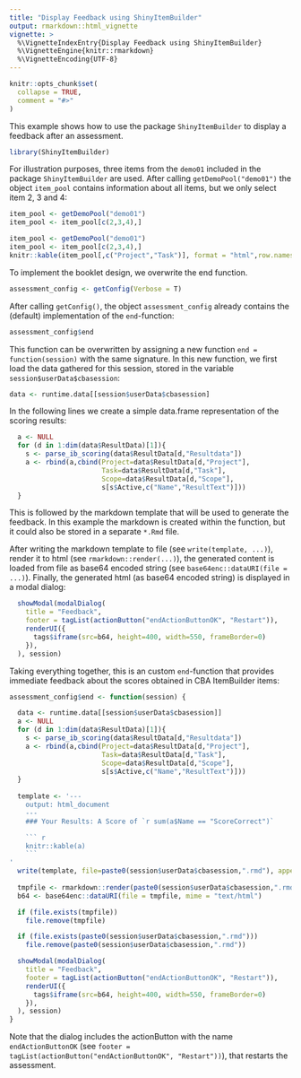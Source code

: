 ```yaml
---
title: "Display Feedback using ShinyItemBuilder"
output: rmarkdown::html_vignette
vignette: >
  %\VignetteIndexEntry{Display Feedback using ShinyItemBuilder}
  %\VignetteEngine{knitr::rmarkdown}
  %\VignetteEncoding{UTF-8}
---
```


```r
knitr::opts_chunk$set(
  collapse = TRUE,
  comment = "#>"
)
```

This example shows how to use the package `ShinyItemBuilder` to display a feedback after an assessment. 

```r
library(ShinyItemBuilder)
```

For illustration purposes, three items from the `demo01` included in the package `ShinyItemBuilder` are used. After calling `getDemoPool("demo01")` the object `item_pool` contains information about all items, but we only select item 2, 3 and 4:

```r
item_pool <- getDemoPool("demo01")
item_pool <- item_pool[c(2,3,4),]
```

```r
item_pool <- getDemoPool("demo01")
item_pool <- item_pool[c(2,3,4),]
knitr::kable(item_pool[,c("Project","Task")], format = "html",row.names = T,booktabs = T)
```
 
To implement the booklet design, we overwrite the end function. 

```r
assessment_config <- getConfig(Verbose = T) 
```

After calling `getConfig()`, the object `assessment_config` already contains the (default) implementation of the `end`-function:

```r
assessment_config$end
```
This function can be overwritten by assigning a new function `end = function(session)` with the same signature. In this new function, we first load the data gathered for this session, stored in the variable `session$userData$cbasession`:

```r
data <- runtime.data[[session$userData$cbasession]
```

In the following lines we create a simple data.frame representation of the scoring results:

```r
  a <- NULL
  for (d in 1:dim(data$ResultData)[1]){
    s <- parse_ib_scoring(data$ResultData[d,"Resultdata"])
    a <- rbind(a,cbind(Project=data$ResultData[d,"Project"],
                       Task=data$ResultData[d,"Task"],
                       Scope=data$ResultData[d,"Scope"],
                       s[s$Active,c("Name","ResultText")]))
  }
```

This is followed by the markdown template that will be used to generate the feedback. In this example the markdown is created within the function, but it could also be stored in a separate `*.Rmd` file. 

After writing the markdown template to file (see `write(template, ...)`), render it to html (see `rmarkdown::render(...)`), the generated content is loaded from file as base64 encoded string (see `base64enc::dataURI(file = ...)`). Finally, the generated html (as base64 encoded string) is displayed in a modal dialog:

```r
  showModal(modalDialog(
    title = "Feedback",
    footer = tagList(actionButton("endActionButtonOK", "Restart")),
    renderUI({
      tags$iframe(src=b64, height=400, width=550, frameBorder=0)
    }),
  ), session)
```

Taking everything together, this is an custom `end`-function that provides immediate feedback about the scores obtained in CBA ItemBuilder items:

```r
assessment_config$end <- function(session) {

  data <- runtime.data[[session$userData$cbasession]]
  a <- NULL
  for (d in 1:dim(data$ResultData)[1]){
    s <- parse_ib_scoring(data$ResultData[d,"Resultdata"])
    a <- rbind(a,cbind(Project=data$ResultData[d,"Project"],
                       Task=data$ResultData[d,"Task"],
                       Scope=data$ResultData[d,"Scope"],
                       s[s$Active,c("Name","ResultText")]))
  }
 
  template <- '---
    output: html_document
    ---
    ### Your Results: A Score of `r sum(a$Name == "ScoreCorrect")`

    ``` r
    knitr::kable(a)
    ```
'
  write(template, file=paste0(session$userData$cbasession,".rmd"), append = FALSE)
  
  tmpfile <- rmarkdown::render(paste0(session$userData$cbasession,".rmd"))
  b64 <- base64enc::dataURI(file = tmpfile, mime = "text/html")

  if (file.exists(tmpfile))
    file.remove(tmpfile)

  if (file.exists(paste0(session$userData$cbasession,".rmd")))
    file.remove(paste0(session$userData$cbasession,".rmd"))

  showModal(modalDialog(
    title = "Feedback",
    footer = tagList(actionButton("endActionButtonOK", "Restart")),
    renderUI({
      tags$iframe(src=b64, height=400, width=550, frameBorder=0)
    }),
  ), session)
}
```

Note that the dialog includes the actionButton with the name `endActionButtonOK` (see `footer = tagList(actionButton("endActionButtonOK", "Restart"))`), that restarts the assessment. 
